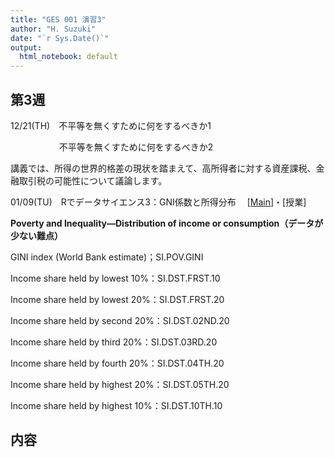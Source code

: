 ```yaml
---
title: "GES 001 演習3"
author: "H. Suzuki"
date: "`r Sys.Date()`"
output:
  html_notebook: default
---
```


## 第3週

12/21(TH)　不平等を無くすために何をするべきか1

　　　　　  不平等を無くすために何をするべきか2

講義では、所得の世界的格差の現状を踏まえて、高所得者に対する資産課税、金融取引税の可能性について議論します。

01/09(TU)　Rでデータサイエンス3：GNI係数と所得分布　 [[Main](https://ds-sl.github.io/intro2r/ges001/ges001-main.nb.html)]・[授業]

**Poverty and Inequality―Distribution of income or consumption（データが少ない難点）**

GINI index (World Bank estimate)；SI.POV.GINI

Income share held by lowest 10%：SI.DST.FRST.10

Income share held by lowest 20%：SI.DST.FRST.20

Income share held by second 20%：SI.DST.02ND.20

Income share held by third 20%：SI.DST.03RD.20

Income share held by fourth 20%：SI.DST.04TH.20

Income share held by highest 20%：SI.DST.05TH.20

Income share held by highest 10%：SI.DST.10TH.10

## 内容
